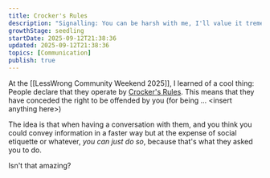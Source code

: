 ```yaml
---
title: Crocker's Rules
description: "Signalling: You can be harsh with me, I'll value it tremendously."
growthStage: seedling
startDate: 2025-09-12T21:38:36
updated: 2025-09-12T21:38:36
topics: [Communication]
publish: true
---
```


At the [[LessWrong Community Weekend 2025]], I learned of a cool thing:
People declare that they operate by [Crocker's Rules](http://sl4.org/crocker.html).
This means that they have conceded the right to be offended by you (for being ... \<insert anything here\>)

The idea is that when having a conversation with them, and you think you could convey information in a faster way but at the expense of social etiquette or whatever, _you can just do so_, because that's what they asked you to do.

Isn't that amazing?


